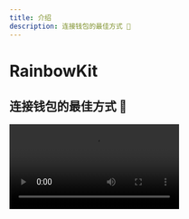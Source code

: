 ```yaml
---
title: 介绍
description: 连接钱包的最佳方式 🌈
---
```


# RainbowKit

## 连接钱包的最佳方式 🌈

<Video src="https://rainbowme-res.cloudinary.com/video/upload/v1657717102/rainbowkit/site-assets/rainbowkit-video-final-3_dehldu.mp4" />

RainbowKit 是一个 [React](https://reactjs.org/) 库，可以轻松地将钱包连接添加到您的 dapp。它直观、响应迅速且可自定义。 它直观、响应迅速且可自定义。

### 特性

#### 钱包管理

为您的dapp提供开箱即用的钱包管理。 为您的 dapp 提供开箱即用的钱包管理。除了处理钱包的连接和断开外，RainbowKit还支持多种钱包，更换连接链，将地址解析为ENS,显示余额等等!

#### 可定制

您可以调整 RainbowKit 的 UI，使其与您的品牌相匹配。您可以从一些预定义的重点颜色和边框半径配置中进行选择。对于更高级的用例，您可以提供完全自定义的主题，渲染自己的按钮并省略某些功能。包含暗色模式。 你可以从几种预设的突出颜色和边角半径配置中选择。 对于更高级的使用情况，你可以提供一个完全自定义的主题，渲染你自己的按钮并省略某些功能。 包含暗黑模式。

#### 行业标准

为了与大多数产品更好地互操作，我们依赖于 [viem](https://viem.sh) 和 [wagmi](https://wagmi.sh/) —— 这是空间中最常用的库。

钱包标准如 EIP-1193 和 EIP-6963 均可即插即用，使得浏览器钱包用户能够比以往任何时候都更加无缝地将他们的钱包连接到您的 dApp。

### 社区

我们很高兴看到社区采用 RainbowKit，提出问题并提供反馈。 无论是功能请求，错误报告，还是要展示的项目，请参与进来！ 无论是功能请求，错误报告，还是要展示的项目，请参与进来！ 无论是功能请求，错误报告，还是要展示的项目，请参与进来！

- 提出一个 [issue](https://github.com/rainbow-me/rainbowkit/issues)
- 关注我们在 [Twitter](https://twitter.com/rainbowdotme)
- 分享你的 [feedback](https://github.com/rainbow-me/rainbowkit/discussions/new?category=feedback)
- 在 [Codesandbox](https://codesandbox.io/p/sandbox/github/rainbow-me/rainbowkit/tree/main/examples/with-next) 上试一试
